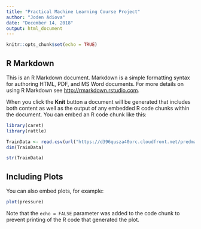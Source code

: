 ```yaml
---
title: "Practical Machine Learning Course Project"
author: "Joden Adiova"
date: "December 14, 2018"
output: html_document
---
```


```r
knitr::opts_chunk$set(echo = TRUE)
```

## R Markdown

This is an R Markdown document. Markdown is a simple formatting syntax for authoring HTML, PDF, and MS Word documents. For more details on using R Markdown see <http://rmarkdown.rstudio.com>.

When you click the **Knit** button a document will be generated that includes both content as well as the output of any embedded R code chunks within the document. You can embed an R code chunk like this:

```r
library(caret)
library(rattle)

TrainData <- read.csv(url("https://d396qusza40orc.cloudfront.net/predmachlearn/pml-training.csv"),header=TRUE)
dim(TrainData)

str(TrainData)

```

## Including Plots

You can also embed plots, for example:

```r
plot(pressure)
```

Note that the `echo = FALSE` parameter was added to the code chunk to prevent printing of the R code that generated the plot.

